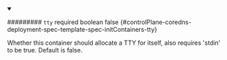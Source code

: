 
<details className="config-field" data-expandable="false" open>
<summary>

######### `tty` <span className="config-field-required" data-required="false">required</span> <span className="config-field-type">boolean</span> <span className="config-field-default">false</span> <span className="config-field-enum"></span> {#controlPlane-coredns-deployment-spec-template-spec-initContainers-tty}

Whether this container should allocate a TTY for itself, also requires 'stdin' to be true.
Default is false.

</summary>



</details>
